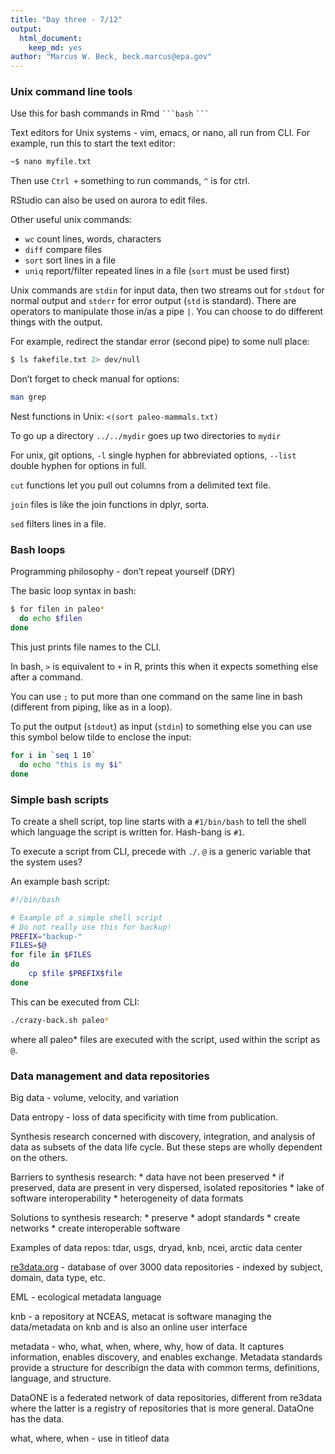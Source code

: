 ```yaml
---
title: "Day three - 7/12"
output: 
  html_document:
    keep_md: yes
author: "Marcus W. Beck, beck.marcus@epa.gov"
---
```


### Unix command line tools

Use this for bash commands in Rmd ` ```bash ` ` ``` `

Text editors for Unix systems - vim, emacs, or nano, all run from CLI.  For example, run this to start the text editor: 

```bash
~$ nano myfile.txt
```

Then use `Ctrl + ` something to run commands, `^` is for ctrl.  

RStudio can also be used on aurora to edit files.  

Other useful unix commands:

* `wc` count lines, words, characters
* `diff` compare files
* `sort` sort lines in a file
* `uniq` report/filter repeated lines in a file (`sort` must be used first)

Unix commands are `stdin` for input data, then two streams out for `stdout` for normal output and `stderr` for error output (`std` is standard).  There are operators to manipulate those in/as a pipe `|`.  You can choose to do different things with the output.

For example, redirect the standar error (second pipe) to some null place: 

```bash
$ ls fakefile.txt 2> dev/null
```

Don't forget to check manual for options: 
```bash
man grep
```

Nest functions in Unix: `<(sort paleo-mammals.txt)`

To go up a directory `../../mydir` goes up two directories to `mydir`

For unix, git options, `-l` single hyphen for abbreviated options, `--list` double hyphen for options in full.

`cut` functions let you pull out columns from a delimited text file.  

`join` files is like the join functions in dplyr, sorta.  

`sed` filters lines in a file. 

### Bash loops

Programming philosophy - don't repeat yourself (DRY)

The basic loop syntax in bash:

```bash 
$ for filen in paleo*
  do echo $filen
done
```
This just prints file names to the CLI. 

In bash, `>` is equivalent to `+` in R, prints this when it expects something else after a command. 

You can use `;` to put more than one command on the same line in bash (different from piping, like as in a loop).

To put the output (`stdout`) as input (`stdin`) to something else you can use this symbol below tilde to enclose the input:
```bash
for i in `seq 1 10`
  do echo "this is my $i"
done
```

### Simple bash scripts

To create a shell script, top line starts with a `#1/bin/bash` to tell the shell which language the script is written for.  Hash-bang is `#1`.

To execute a script from CLI, precede with `./`. `@` is a generic variable that the system uses?  

An example bash script:
```bash
#!/bin/bash

# Example of a simple shell script
# Do not really use this for backup!
PREFIX="backup-"
FILES=$@
for file in $FILES
do
    cp $file $PREFIX$file
done
```

This can be executed from CLI:
```bash
./crazy-back.sh paleo*
```
where all paleo* files are executed with the script, used within the script as `@`. 

### Data management and data repositories

Big data - volume, velocity, and variation

Data entropy - loss of data specificity with time from publication.  

Synthesis research concerned with discovery, integration, and analysis of data as subsets of the data life cycle.  But these steps are wholly dependent on the others.  

Barriers to synthesis research:
* data have not been preserved
* if preserved, data are present in very dispersed, isolated repositories
* lake of software interoperability
* heterogeneity of data formats

Solutions to synthesis research:
* preserve
* adopt standards
* create networks
* create interoperable software

Examples of data repos: tdar, usgs, dryad, knb, ncei, arctic data center

[re3data.org](http://www.re3data.org/) - database of over 3000 data repositories - indexed by subject, domain, data type, etc. 

EML - ecological metadata language

knb - a repository at NCEAS, metacat is software managing the data/metadata on knb and is also an online user interface

metadata - who, what, when, where, why, how of data.  It captures information, enables discovery, and enables exchange. Metadata standards provide a structure for describign the data with common terms, definitions, language, and structure. 

DataONE is a federated network of data repositories, different from re3data where the latter is a registry of repositories that is more general.  DataOne has the data.  

what, where, when - use in titleof data